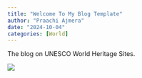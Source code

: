 ```yaml
---
title: "Welcome To My Blog Template"
author: "Praachi Ajmera"
date: "2024-10-04"
categories: [World]
---
```


The blog on UNESCO World Heritage Sites.

![](unesco2.jpg)


